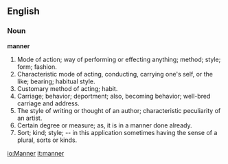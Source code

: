 ==English==

===Noun===

'''manner'''

#Mode of action; way of performing or effecting anything; method; style; form; fashion.
#Characteristic mode of acting, conducting, carrying one's self, or the like; bearing; habitual style.
#Customary method of acting; habit.
#Carriage; behavior; deportment; also, becoming behavior; well-bred carriage and address.
#The style of writing or thought of an author; characteristic peculiarity of an artist.
#Certain degree or measure; as, it is in a manner done already.
#Sort; kind; style; -- in this application sometimes having the sense of a plural, sorts or kinds.

[[io:Manner]]
[[it:manner]]